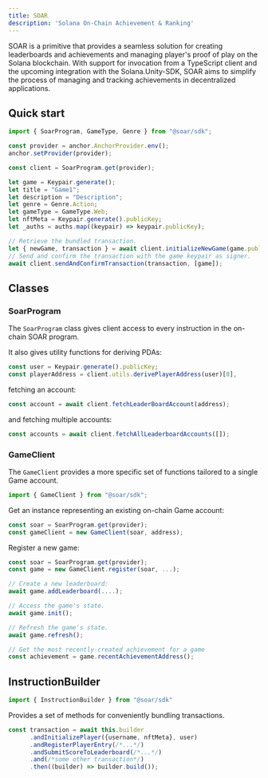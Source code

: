 ```yaml
---
title: SOAR
description: 'Solana On-Chain Achievement & Ranking'
---
```


SOAR is a primitive that provides a seamless solution for creating leaderboards and achievements and managing player's proof of play on the Solana blockchain. With support for invocation from a TypeScript client and the upcoming integration with the Solana.Unity-SDK, SOAR aims to simplify the process of managing and tracking achievements in decentralized applications.


## Quick start 

```typescript
import { SoarProgram, GameType, Genre } from "@soar/sdk";

const provider = anchor.AnchorProvider.env();
anchor.setProvider(provider);

const client = SoarProgram.get(provider);

let game = Keypair.generate();
let title = "Game1";
let description = "Description";
let genre = Genre.Action;
let gameType = GameType.Web; 
let nftMeta = Keypair.generate().publicKey;
let _auths = auths.map((keypair) => keypair.publicKey);

// Retrieve the bundled transaction.
let { newGame, transaction } = await client.initializeNewGame(game.publicKey, title, description, genre, gameType, nftMeta, _auths);
// Send and confirm the transaction with the game keypair as signer. 
await client.sendAndConfirmTransaction(transaction, [game]);
```

## Classes

### SoarProgram

The `SoarProgram` class gives client access to every instruction in the on-chain SOAR program.

It also gives utility functions for deriving PDAs:

```typescript
const user = Keypair.generate().publicKey;
const playerAddress = client.utils.derivePlayerAddress(user)[0],
```

fetching an account:

```typescript
const account = await client.fetchLeaderBoardAccount(address);
```

and fetching multiple accounts:

```typescript
const accounts = await client.fetchAllLeaderboardAccounts([]);
```

### GameClient

The `GameClient` provides a more specific set of functions tailored to a single Game account.

```typescript
import { GameClient } from "@soar/sdk";
```

Get an instance representing an existing on-chain Game account:

```typescript
const soar = SoarProgram.get(provider);
const gameClient = new GameClient(soar, address);
```

Register a new game:

```typescript
const soar = SoarProgram.get(provider);
const game = new GameClient.register(soar, ...);
```

```typescript
// Create a new leaderboard:
await game.addLeaderboard(....);

// Access the game's state.
await game.init();

// Refresh the game's state.
await game.refresh();

// Get the most recently-created achievement for a game
const achievement = game.recentAchievementAddress();
```

## InstructionBuilder

```typescript
import { InstructionBuilder } from "@soar/sdk"
```

Provides a set of methods for conveniently bundling transactions.

```typescript
const transaction = await this.builder
      .andInitializePlayer({username, nftMeta}, user)
      .andRegisterPlayerEntry(/*...*/)
      .andSubmitScoreToLeaderboard(/*...*/)
      .and(/*some other transaction*/)
      .then((builder) => builder.build());
```
